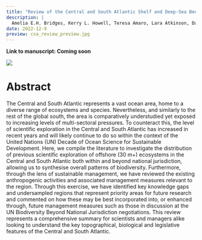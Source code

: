 ```yaml
---
title: "Review of the Central and South Atlantic Shelf and Deep-Sea Benthos: Science, Policy and Management"
description: |
  Amelia E.H. Bridges, Kerry L. Howell, Teresa Amaro, Lara Atkinson, David K.A. Barnes, Narissa Bax, James B. Bell, Angelo F. Bernardino, Lydia Beuck, Andreia Braga-Henriques, Angelika Brandt, María E. Bravo, Saskia Brix, Stanley Butt, Alvar Carranza, Brenda L. Doti, Isa O. Elegbede, Patricia Esquete, André Freiwald, Sylvie M. Gaudron, Maila Guilhon, Dierk Hebbeln, Tammy Horton, Paulus Kainge, Stefanie Kaiser, Daniel Lauretta, Pablo Limongi, Kirsty A. McQuaid, Rosanna Milligan, Patricia Miloslavich, Bhavani E. Narayanaswamy, Covadonga Orejas, Sarah Paulus, Tabitha R.R. Pearman, Jose A. Perez, Rebecca E. Ross, Hanieh Saeedi, Mauricio Shimabukuro, Kerry Sink, Angela Stevenson, Michelle Taylor, Jürgen Titschack, Rui P. Vieira, Beatriz Vinha & Claudia Wienberg
date: 2022-12-9
preview: csa_review_preview.jpg
---
```


**Link to manuscript: Coming soon**

![](csa_review_preview.jpg)

# Abstract 

The Central and South Atlantic represents a vast ocean area, home to a diverse range of ecosystems and species. Nevertheless, and similarly to the rest of the global south, the area is comparatively understudied yet exposed to increasing levels of multi-sectoral pressures. To counteract this, the level of scientific exploration in the Central and South Atlantic has increased in recent years and will likely continue to do so within the context of the United Nations (UN) Decade of Ocean Science for Sustainable Development. Here, we compile the literature to investigate the distribution of previous scientific exploration of offshore (30 m+) ecosystems in the Central and South Atlantic both within and beyond national jurisdiction, allowing us to synthesise overall patterns of biodiversity. Furthermore, through the lens of sustainable management, we have reviewed the existing anthropogenic activities and associated management measures relevant to the region. Through this exercise, we have identified key knowledge gaps and undersampled regions that represent priority areas for future research and commented on how these may be best incorporated into, or enhanced through, future management measures such as those in discussion at the UN Biodiversity Beyond National Jurisdiction negotiations. This review represents a comprehensive summary for scientists and managers alike looking to understand the key topographical, biological and legislative features of the Central and South Atlantic. 
